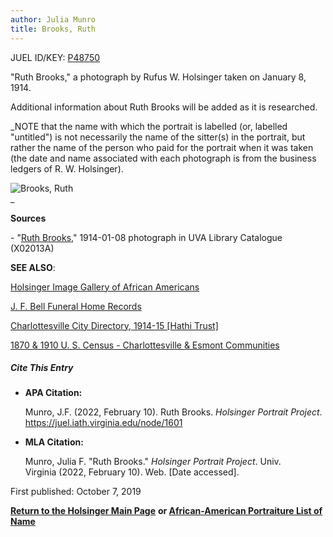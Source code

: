 ```yaml
---
author: Julia Munro
title: Brooks, Ruth
---
```

JUEL ID/KEY: [P48750](http://juel.iath.virginia.edu/public_person?person=48750 "P48750")

"Ruth Brooks," a photograph by Rufus W. Holsinger taken on January 8, 1914. 

Additional information about Ruth Brooks will be added as it is researched.

_NOTE that the name with which the portrait is labelled (or, labelled "untitled") is not necessarily the name of the sitter(s) in the portrait, but rather the name of the person who paid for the portrait when it was taken (the date and name associated with each photograph is from the business ledgers of R. W. Holsinger).  
  
![Brooks, Ruth](https://iiif.lib.virginia.edu/iiif/uva-lib:1041632/full/778,561/0/default.jpg "Brooks,Ruth")  
_

**Sources**

\- "[Ruth Brooks](https://search.lib.virginia.edu/catalog/uva-lib:1041632#?c=0&m=0&s=0&cv=0&xywh=-10%2C-270%2C4440%2C3291 "Brooks, Ruth")," 1914-01-08 photograph in UVA Library Catalogue (X02013A) 

**SEE ALSO**:

[Holsinger Image Gallery of African Americans](http://rwholsingerphotos.org/images.php "Holsinger Image Gallery of African Americans")

[J. F. Bell Funeral Home Records](http://www2.vcdh.virginia.edu/afam/raceandplace/perl_scripts/funeral_search.html "J. F. Bell Funeral Home Database")

[Charlottesville City Directory, 1914-15 \[Hathi Trust\]](https://catalog.hathitrust.org/Record/101954103 "Charlottesville City Directory, 1914-15") 

[1870 & 1910 U. S. Census - Charlottesville & Esmont Communities](http://www2.vcdh.virginia.edu/afam/raceandplace/census/search_both.html "1870 & 1910 U. S. Census: Charlottesville and Esmont Communities")

##### **Cite This Entry**

*   **APA Citation:**
    
    Munro, J.F. (2022, February 10). Ruth Brooks. _Holsinger Portrait Project_. https://juel.iath.virginia.edu/node/1601
    
*   **MLA Citation:**
    
    Munro, Julia F. "Ruth Brooks." _Holsinger Portrait Project_. Univ. Virginia (2022, February 10). Web. \[Date accessed\].
    

First published: October 7, 2019    

[**Return to the Holsinger Main Page**](http://juel.iath.virginia.edu/node/980) **or [African-American Portraiture List of Name](http://juel.iath.virginia.edu/node/996)**